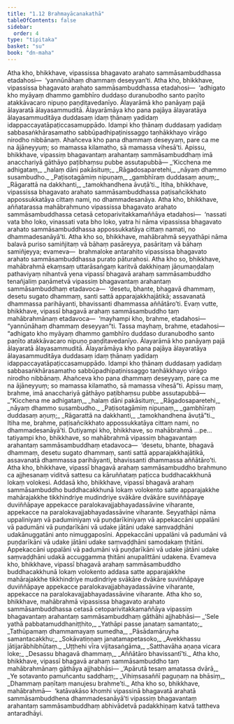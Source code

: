 ```yaml
---
title: "1.12 Brahmayācanakathā"
tableOfContents: false
sidebar:
  order: 4
type: "tipitaka"
basket: "su"
book: "dn-maha"
---
```



<DynamicBreadcrumb />

<Division number="64" book="dn-maha">

<Paragraph number="139" book="dn-maha">
Atha kho, bhikkhave, vipassissa bhagavato arahato sammāsambuddhassa etadahosi—  ‘yannūnāhaṃ dhammaṃ deseyyan’ti. Atha kho, bhikkhave, vipassissa bhagavato arahato sammāsambuddhassa etadahosi—  ‘adhigato kho myāyaṃ dhammo gambhīro duddaso duranubodho santo paṇīto atakkāvacaro nipuṇo paṇḍitavedanīyo. Ālayarāmā kho panāyaṃ pajā ālayaratā ālayasammuditā. Ālayarāmāya kho pana pajāya ālayaratāya ālayasammuditāya duddasaṃ idaṃ ṭhānaṃ yadidaṃ idappaccayatāpaṭiccasamuppādo. Idampi kho ṭhānaṃ duddasaṃ yadidaṃ sabbasaṅkhārasamatho sabbūpadhipaṭinissaggo taṇhākkhayo virāgo nirodho nibbānaṃ. Ahañceva kho pana dhammaṃ deseyyaṃ, pare ca me na ājāneyyuṃ; so mamassa kilamatho, sā mamassa vihesā’ti.
</Paragraph>

</Division>
<Division number="65" book="dn-maha">

<Paragraph number="140" book="dn-maha">
Apissu, bhikkhave, vipassiṃ bhagavantaṃ arahantaṃ sammāsambuddhaṃ imā anacchariyā gāthāyo paṭibhaṃsu pubbe assutapubbā—
</Paragraph>

<Paragraph number="141" type="verses" book="dn-maha">
_‘Kicchena me adhigataṃ,_  
_halaṃ dāni pakāsituṃ;_  
_Rāgadosaparetehi,_  
_nāyaṃ dhammo susambudho._  

</Paragraph>

<Paragraph number="142" type="verses" book="dn-maha">
_Paṭisotagāmiṃ nipuṇaṃ,_  
_gambhīraṃ duddasaṃ aṇuṃ;_  
_Rāgarattā na dakkhanti,_  
_tamokhandhena āvuṭā’ti._  

</Paragraph>

<Paragraph number="143" book="dn-maha">
Itiha, bhikkhave, vipassissa bhagavato arahato sammāsambuddhassa paṭisañcikkhato appossukkatāya cittaṃ nami, no dhammadesanāya.
</Paragraph>

</Division>
<Division number="66" book="dn-maha">

<Paragraph number="144" book="dn-maha">
Atha kho, bhikkhave, aññatarassa mahābrahmuno vipassissa bhagavato arahato sammāsambuddhassa cetasā cetoparivitakkamaññāya etadahosi—  ‘nassati vata bho loko, vinassati vata bho loko, yatra hi nāma vipassissa bhagavato arahato sammāsambuddhassa appossukkatāya cittaṃ namati, no dhammadesanāyā’ti. Atha kho so, bhikkhave, mahābrahmā seyyathāpi nāma balavā puriso samiñjitaṃ vā bāhaṃ pasāreyya, pasāritaṃ vā bāhaṃ samiñjeyya; evameva—  brahmaloke antarahito vipassissa bhagavato arahato sammāsambuddhassa purato pāturahosi. Atha kho so, bhikkhave, mahābrahmā ekaṃsaṃ uttarāsaṅgaṃ karitvā dakkhiṇaṃ jāṇumaṇḍalaṃ pathaviyaṃ nihantvā yena vipassī bhagavā arahaṃ sammāsambuddho tenañjaliṃ paṇāmetvā vipassiṃ bhagavantaṃ arahantaṃ sammāsambuddhaṃ etadavoca—  ‘desetu, bhante, bhagavā dhammaṃ, desetu sugato dhammaṃ, santi sattā apparajakkhajātikā; assavanatā dhammassa parihāyanti, bhavissanti dhammassa aññātāro’ti.
</Paragraph>

</Division>
<Division number="67" book="dn-maha">

<Paragraph number="145" book="dn-maha">
Evaṃ vutte, bhikkhave, vipassī bhagavā arahaṃ sammāsambuddho taṃ mahābrahmānaṃ etadavoca—  ‘mayhampi kho, brahme, etadahosi—  “yannūnāhaṃ dhammaṃ deseyyan”ti. Tassa mayhaṃ, brahme, etadahosi—  “adhigato kho myāyaṃ dhammo gambhīro duddaso duranubodho santo paṇīto atakkāvacaro nipuṇo paṇḍitavedanīyo. Ālayarāmā kho panāyaṃ pajā ālayaratā ālayasammuditā. Ālayarāmāya kho pana pajāya ālayaratāya ālayasammuditāya duddasaṃ idaṃ ṭhānaṃ yadidaṃ idappaccayatāpaṭiccasamuppādo. Idampi kho ṭhānaṃ duddasaṃ yadidaṃ sabbasaṅkhārasamatho sabbūpadhipaṭinissaggo taṇhākkhayo virāgo nirodho nibbānaṃ. Ahañceva kho pana dhammaṃ deseyyaṃ, pare ca me na ājāneyyuṃ; so mamassa kilamatho, sā mamassa vihesā”ti. Apissu maṃ, brahme, imā anacchariyā gāthāyo paṭibhaṃsu pubbe assutapubbā—
</Paragraph>

<Paragraph number="146" type="verses" book="dn-maha">
_“Kicchena me adhigataṃ,_  
_halaṃ dāni pakāsituṃ;_  
_Rāgadosaparetehi,_  
_nāyaṃ dhammo susambudho._  

</Paragraph>

<Paragraph number="147" type="verses" book="dn-maha">
_Paṭisotagāmiṃ nipuṇaṃ,_  
_gambhīraṃ duddasaṃ aṇuṃ;_  
_Rāgarattā na dakkhanti,_  
_tamokhandhena āvuṭā”ti._  

</Paragraph>

<Paragraph number="148" book="dn-maha">
Itiha me, brahme, paṭisañcikkhato appossukkatāya cittaṃ nami, no dhammadesanāyā’ti.
</Paragraph>

</Division>
<Division number="68" book="dn-maha">

<Paragraph number="149" book="dn-maha">
Dutiyampi kho, bhikkhave, so mahābrahmā …pe…  tatiyampi kho, bhikkhave, so mahābrahmā vipassiṃ bhagavantaṃ arahantaṃ sammāsambuddhaṃ etadavoca—  ‘desetu, bhante, bhagavā dhammaṃ, desetu sugato dhammaṃ, santi sattā apparajakkhajātikā, assavanatā dhammassa parihāyanti, bhavissanti dhammassa aññātāro’ti.
</Paragraph>

</Division>
<Division number="69" book="dn-maha">

<Paragraph number="150" book="dn-maha">
Atha kho, bhikkhave, vipassī bhagavā arahaṃ sammāsambuddho brahmuno ca ajjhesanaṃ viditvā sattesu ca kāruññataṃ paṭicca buddhacakkhunā lokaṃ volokesi. Addasā kho, bhikkhave, vipassī bhagavā arahaṃ sammāsambuddho buddhacakkhunā lokaṃ volokento satte apparajakkhe mahārajakkhe tikkhindriye mudindriye svākāre dvākāre suviññāpaye duviññāpaye appekacce paralokavajjabhayadassāvine viharante, appekacce na paralokavajjabhayadassāvine viharante. Seyyathāpi nāma uppaliniyaṃ vā paduminiyaṃ vā puṇḍarīkiniyaṃ vā appekaccāni uppalāni vā padumāni vā puṇḍarīkāni vā udake jātāni udake saṃvaḍḍhāni udakānuggatāni anto nimuggaposīni. Appekaccāni uppalāni vā padumāni vā puṇḍarīkāni vā udake jātāni udake saṃvaḍḍhāni samodakaṃ ṭhitāni. Appekaccāni uppalāni vā padumāni vā puṇḍarīkāni vā udake jātāni udake saṃvaḍḍhāni udakā accuggamma ṭhitāni anupalittāni udakena. Evameva kho, bhikkhave, vipassī bhagavā arahaṃ sammāsambuddho buddhacakkhunā lokaṃ volokento addasa satte apparajakkhe mahārajakkhe tikkhindriye mudindriye svākāre dvākāre suviññāpaye duviññāpaye appekacce paralokavajjabhayadassāvine viharante, appekacce na paralokavajjabhayadassāvine viharante.
</Paragraph>

</Division>
<Division number="70" book="dn-maha">

<Paragraph number="151" book="dn-maha">
Atha kho so, bhikkhave, mahābrahmā vipassissa bhagavato arahato sammāsambuddhassa cetasā cetoparivitakkamaññāya vipassiṃ bhagavantaṃ arahantaṃ sammāsambuddhaṃ gāthāhi ajjhabhāsi—
</Paragraph>

<Paragraph number="152" type="verses" book="dn-maha">
_‘Sele yathā pabbatamuddhaniṭṭhito,_  
_Yathāpi passe janataṃ samantato;_  
_Tathūpamaṃ dhammamayaṃ sumedha,_  
_Pāsādamāruyha samantacakkhu;_  
_Sokāvatiṇṇaṃ janatamapetasoko,_  
_Avekkhassu jātijarābhibhūtaṃ._  

</Paragraph>

<Paragraph number="153" type="verses" book="dn-maha">
_Uṭṭhehi vīra vijitasaṅgāma,_  
_Satthavāha aṇaṇa vicara loke;_  
_Desassu bhagavā dhammaṃ,_  
_Aññātāro bhavissantī’ti._  

</Paragraph>

</Division>
<Division number="71" book="dn-maha">

<Paragraph number="154" book="dn-maha">
Atha kho, bhikkhave, vipassī bhagavā arahaṃ sammāsambuddho taṃ mahābrahmānaṃ gāthāya ajjhabhāsi—
</Paragraph>

<Paragraph number="155" type="verses" book="dn-maha">
_‘Apārutā tesaṃ amatassa dvārā,_  
_Ye sotavanto pamuñcantu saddhaṃ;_  
_Vihiṃsasaññī paguṇaṃ na bhāsiṃ,_  
_Dhammaṃ paṇītaṃ manujesu brahme’ti._  

</Paragraph>

<Paragraph number="156" book="dn-maha">
Atha kho so, bhikkhave, mahābrahmā—  ‘katāvakāso khomhi vipassinā bhagavatā arahatā sammāsambuddhena dhammadesanāyā’ti vipassiṃ bhagavantaṃ arahantaṃ sammāsambuddhaṃ abhivādetvā padakkhiṇaṃ katvā tattheva antaradhāyi.
</Paragraph>
</Division>